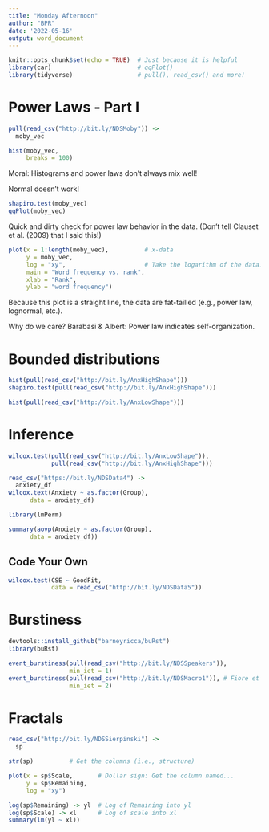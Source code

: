 ---
title: "Monday Afternoon"
author: "BPR"
date: '2022-05-16'
output: word_document
---

```{r setup, include=FALSE}
knitr::opts_chunk$set(echo = TRUE)  # Just because it is helpful
library(car)                        # qqPlot()
library(tidyverse)                  # pull(), read_csv() and more!
```


# Power Laws - Part I
```{r}
pull(read_csv("http://bit.ly/NDSMoby")) -> 
  moby_vec

hist(moby_vec,
     breaks = 100)
```
Moral: Histograms and power laws don't always mix well!

Normal doesn't work!
```{r}
shapiro.test(moby_vec)
qqPlot(moby_vec)
```
Quick and dirty check for power law behavior in the data. (Don't tell Clauset et al. (2009) that I said this!)
```{r}
plot(x = 1:length(moby_vec),          # x-data
     y = moby_vec,
     log = "xy",                      # Take the logarithm of the data!
     main = "Word frequency vs. rank",
     xlab = "Rank",
     ylab = "word frequency")

```
Because this plot is a straight line, the data are fat-tailled (e.g., power law, lognormal, etc.).

Why do we care? Barabasi & Albert: Power law indicates self-organization.

# Bounded distributions

```{r}
hist(pull(read_csv("http://bit.ly/AnxHighShape")))
shapiro.test(pull(read_csv("http://bit.ly/AnxHighShape")))
```

```{r}
hist(pull(read_csv("http://bit.ly/AnxLowShape")))
```


# Inference
```{r}
wilcox.test(pull(read_csv("http://bit.ly/AnxLowShape")),
            pull(read_csv("http://bit.ly/AnxHighShape")))

read_csv("https://bit.ly/NDSData4") -> 
  anxiety_df
wilcox.text(Anxiety ~ as.factor(Group),
      data = anxiety_df)

library(lmPerm)

summary(aovp(Anxiety ~ as.factor(Group),
      data = anxiety_df))
```



## Code Your Own
```{r}

wilcox.test(CSE ~ GoodFit,
            data = read_csv("http://bit.ly/NDSData5"))
```


# Burstiness
```{r}
devtools::install_github("barneyricca/buRst")
library(buRst)
```


```{r}
event_burstiness(pull(read_csv("http://bit.ly/NDSSpeakers")),
                 min_iet = 1)
event_burstiness(pull(read_csv("http://bit.ly/NDSMacro1")), # Fiore et al.
                 min_iet = 2)
```


# Fractals

```{r}
read_csv("http://bit.ly/NDSSierpinski") ->
  sp

str(sp)          # Get the columns (i.e., structure)

plot(x = sp$Scale,       # Dollar sign: Get the column named...
     y = sp$Remaining,
     log = "xy")
```


```{r}
log(sp$Remaining) -> yl  # Log of Remaining into yl
log(sp$Scale) -> xl      # Log of scale into xl
summary(lm(yl ~ xl))
```















